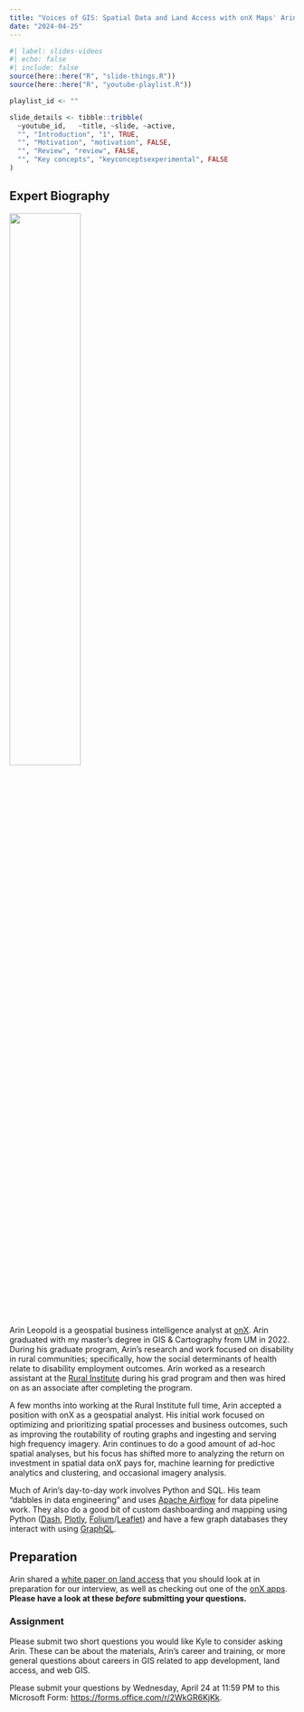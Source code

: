```yaml
---
title: "Voices of GIS: Spatial Data and Land Access with onX Maps' Arin Leopold"
date: "2024-04-25"
---
```


```r
#| label: slides-videos
#| echo: false
#| include: false
source(here::here("R", "slide-things.R"))
source(here::here("R", "youtube-playlist.R"))

playlist_id <- ""

slide_details <- tibble::tribble(
  ~youtube_id,   ~title, ~slide, ~active,
  "", "Introduction", "1", TRUE,
  "", "Motivation", "motivation", FALSE,
  "", "Review", "review", FALSE,
  "", "Key concepts", "keyconceptsexperimental", FALSE
)
```

## Expert Biography

![](img/arin_leopold.jpg){width=50% fig-align="center" fig-alt="Arin Leopold."}

Arin Leopold is a geospatial business intelligence analyst at [onX](https://www.onxmaps.com){target="_blank"}. Arin graduated with my master's degree in GIS & Cartography from UM in 2022. During his graduate program, Arin's research and work focused on disability in rural communities; specifically, how the social determinants of health relate to disability employment outcomes. Arin worked as a research assistant at the [Rural Institute](https://www.umt.edu/rural-institute/){target="_blank"} during his grad program and then was hired on as an associate after completing the program.

A few months into working at the Rural Institute full time, Arin accepted a position with onX as a geospatial analyst. His initial work focused on optimizing and prioritizing spatial processes and business outcomes, such as improving the routability of routing graphs and ingesting and serving high frequency imagery. Arin continues to do a good amount of ad-hoc spatial analyses, but his focus has shifted more to analyzing the return on investment in spatial data onX pays for, machine learning for predictive analytics and clustering, and occasional imagery analysis.

Much of Arin's day-to-day work involves Python and SQL. His team "dabbles in data engineering" and uses [Apache Airflow](https://airflow.apache.org){target="_blank"} for data pipeline work. They also do a good bit of custom dashboarding and mapping using Python ([Dash](https://plotly.com/dash/){target="_blank"}, [Plotly](https://plotly.com/graphing-libraries/){target="_blank"}, [Folium](https://python-visualization.github.io/folium/latest/){target="_blank"}/[Leaflet](https://leafletjs.com){target="_blank"}) and have a few graph databases they interact with using [GraphQL](https://graphql.org){target="_blank"}.

## Preparation
Arin shared a [white paper on land access](https://www.onxmaps.com/onx-access-initiatives/private-land-public-access){target="_blank"} that you should look at in preparation for our interview, as well as checking out one of the [onX apps](https://www.onxmaps.com){target="_blank"}. **Please have a look at these *before* submitting your questions.**

### Assignment
Please submit two short questions you would like Kyle to consider asking Arin. These can be about the materials, Arin's career and training, or more general questions about careers in GIS related to app development, land access, and web GIS.

Please submit your questions by Wednesday, April 24 at 11:59 PM to this Microsoft Form: <https://forms.office.com/r/2WkGR6KjKk>{target="_blank"}.
